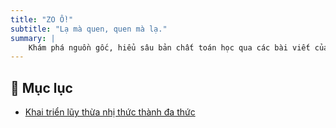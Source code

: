 ---
title: "ZO Ồ!"
subtitle: "Lạ mà quen, quen mà lạ."
summary: |
    Khám phá nguồn gốc, hiểu sâu bản chất toán học qua các bài viết của ZO và bạn bè. 
---

## 📖 Mục lục
- [Khai triển lũy thừa nhị thức thành đa thức](diu-dang-va-gai-goc
/diu-dang-va-gai-goc.qmd) 